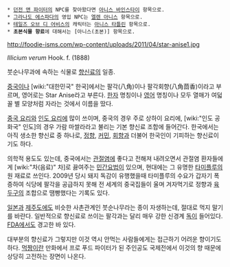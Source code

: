  * [[던전 앤 파이터]]의 NPC를 찾아왔다면 [[아니스 바인스타이]] 항목으로.
 * [[그라나도 에스파다]]의 영입 NPC는 [[엘렌 아니스]] 항목으로.
 * [[테일즈 오브 디 어비스]]의 캐릭터는 [[아니스 타틀린]] 항목으로.
 * '''초본식물 향료'''에 대해서는 [아니스(초본)] 항목으로.

http://foodie-isms.com/wp-content/uploads/2011/04/star-anise1.jpg

''Illicium verum'' Hook. f. (1888)

붓순나무과에 속하는 식물로 [[향신료]]의 일종.

[[중국]]이나 [wiki:"대한민국" 한국]에서는 팔각(八角)이나 팔각회향(八角茴香)이라고 부르며, 영어로는 Star Anise라고 부른다. [[한자]] 명칭이나 [[영어]] 명칭이나 모두 열매가 여덟 꼴 별 모양처럼 자라는 것에서 이름을 땄다. 

[[중국 요리]]와 [[인도 요리]]에 많이 쓰이며, 중국의 경우 주로 상하이 요리에, [wiki:"인도 공화국" 인도]의 경우 가람 마쌀라라고 불리는 기본 향신료 조합에 들어간다. 한국에서는 아직 생소한 향신료 중 하나로, [[정향]], [[커민]], [[회향]]과 더불어 한국인이 기피하는 향신료이기도 하다.

의학적 용도도 있는데, 중국에서는 [[관절염]]에 좋다고 전해져 내려오면서 관절염 환자들에게 [wiki:"차(음료)" 차]로 끓여주는 [[민간요법]]이 있으며, 현대에는 그 유명한 [[타미플루]]의 원 재료로 쓰인다. 2009년 당시 돼지 독감이 유행했을때 타미플루의 수요가 갑자기 폭증하여 식당에 팔각을 공급하지 못해 전 세계의 중국집들이 울며 겨자먹기로 정향과 [[육두구]]의 조합으로 땜빵했다는 기록도 있다.

[[일본]]과 [[제주도]]에도 비슷한 사촌관계인 붓순나무라는 종이 자생하는데, 절대로 먹지 말기를 바란다. 일반적으로 향신료로 쓰이는 팔각과는 달리 매우 강한 신경계 [[독]]이 들어있다. [[FDA]]에서도 경고한 바 있다.

대부분의 향신료가 그렇지만 이것 역시 안먹는 사람들에게는 접근하기 어려운 향이기도 하다. [[먹짱]]이란 만화에서 프로 푸드 파이터가 된 주인공도 국제전에서 이것의 향 때문에 상당히 고전하는 장면이 나온다.
